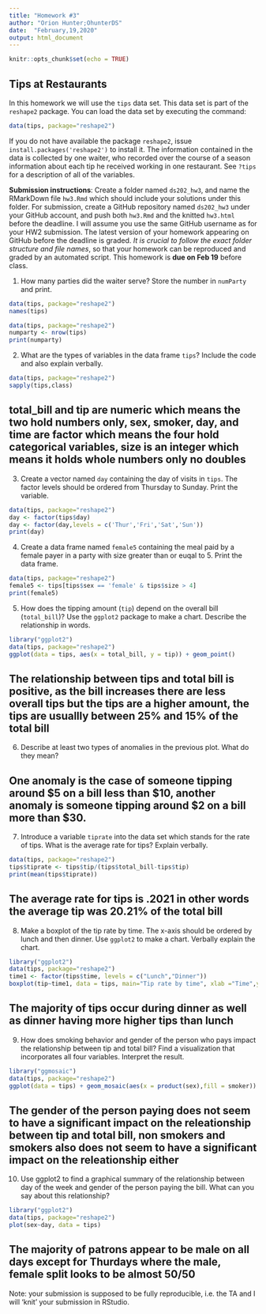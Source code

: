 ```yaml
---
title: "Homework #3"
author: "Orion Hunter;OhunterDS"
date:  "February,19,2020"
output: html_document
---
```

```r
knitr::opts_chunk$set(echo = TRUE)
```

## Tips at Restaurants

In this homework we will use the `tips` data set. This data set is part of the `reshape2` package. You can load the data set by executing the command:
```r
data(tips, package="reshape2")
```
If you do not have available the package `reshape2`, issue `install.packages('reshape2')` to install it. The information contained in the data is collected by one waiter, who recorded over the course of a season information about each tip he received working in one restaurant. See `?tips` for a description of all of the variables. 

**Submission instructions**: Create a folder named `ds202_hw3`, and name the RMarkDown file `hw3.Rmd`  which should include your solutions under this folder. For submission, create a GitHub repository named `ds202_hw3` under your GitHub account, and push both `hw3.Rmd` and the knitted `hw3.html` before the deadline. I will assume you use the same GitHub username as for your HW2 submission. The latest version of your homework appearing on GitHub before the deadline is graded. *It is crucial to follow the exact folder structure and file names*, so that your homework can be reproduced and graded by an automated script. This homework is **due on Feb 19** before class.

1.  How many parties did the waiter serve? Store the number in `numParty` and print. 
```r
data(tips, package="reshape2")
names(tips)
```
```r
data(tips, package="reshape2")
numparty <- nrow(tips)
print(numparty)
```
2. What are the types of variables in the data frame `tips`? Include the code and also explain verbally.
```r
data(tips, package="reshape2")
sapply(tips,class)
```
## total_bill and tip are numeric which means the two hold numbers only, sex, smoker, day, and time are factor which means the four hold categorical variables, size is an integer which means it holds whole numbers only no doubles


3. Create a vector named `day` containing the day of visits in `tips`. The factor levels should be ordered from Thursday to Sunday. Print the variable.

```r
data(tips, package="reshape2")
day <- factor(tips$day)
day <- factor(day,levels = c('Thur','Fri','Sat','Sun'))
print(day)
```

4. Create a data frame named `female5` containing the meal paid by a female payer in a party with size greater than or euqal to 5. Print the data frame.
```r
data(tips, package="reshape2")
female5 <- tips[tips$sex == 'female' & tips$size > 4]
print(female5)
```

5. How does the tipping amount (`tip`) depend on the overall bill (`total_bill`)? Use the `ggplot2` package to make a chart. Describe the relationship in words.  
```r
library("ggplot2")
data(tips, package="reshape2")
ggplot(data = tips, aes(x = total_bill, y = tip)) + geom_point()
```

## The relationship between tips and total bill is positive, as the bill increases there are less overall tips but the tips are a higher amount, the tips are usuallly between 25% and 15% of the total bill

6. Describe at least two types of anomalies in the previous plot. What do they mean?

## One anomaly is the case of someone tipping around $5 on a bill less than $10, another anomaly is someone tipping around $2 on a bill more than $30.

7. Introduce a variable `tiprate` into the data set which stands for the rate of tips. What is the average rate for tips? Explain verbally. 

```r
data(tips, package="reshape2")
tips$tiprate <- tips$tip/(tips$total_bill-tips$tip)
print(mean(tips$tiprate))
```
## The average rate for tips is .2021 in other words the average tip was 20.21% of the total bill

8. Make a boxplot of the tip rate by time. The x-axis should be ordered by lunch and then dinner. Use `ggplot2` to make a chart. Verbally explain the chart.


```r
library("ggplot2")
data(tips, package="reshape2")
time1 <- factor(tips$time, levels = c("Lunch","Dinner"))
boxplot(tip~time1, data = tips, main="Tip rate by time", xlab ="Time",ylab="Tips")
```

## The majority of tips occur during dinner as well as dinner having more higher tips than lunch

9. How does smoking behavior and gender of the person who pays impact the relationship between tip and total bill? Find a visualization that incorporates all four variables. Interpret the result.

```r
library("ggmosaic")
data(tips, package="reshape2")
ggplot(data = tips) + geom_mosaic(aes(x = product(sex),fill = smoker)) + facet_grid(total_bill ~ tip)
```

## The gender of the person paying does not seem to have a significant impact on the releationship between tip and total bill, non smokers and smokers also does not seem to have a significant impact on the releationship either

10. Use ggplot2 to find a graphical summary of the relationship between day of the week and gender of the person paying the bill. What can you say about this relationship?

```r
library("ggplot2")
data(tips, package="reshape2")
plot(sex~day, data = tips)
```

## The majority of patrons appear to be male on all days except for Thurdays where the male, female split looks to be almost 50/50

Note: your submission is supposed to be fully reproducible, i.e. the TA and I will 'knit' your submission in RStudio. 
